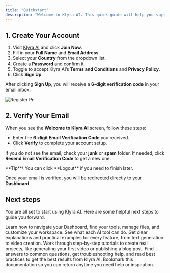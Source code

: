```yaml
---
title: "Quickstart"
description: "Welcome to Klyra AI. This quick guide will help you sign up, verify your account, and reach your dashboard in just a few steps."
---
```


## 1. Create Your Account

1. Visit [Klyra AI](https://klyra.ai) and click **Join Now**.
2. Fill in your **Full Name** and **Email Address**.
3. Select your **Country** from the dropdown list.
4. Create a **Password** and confirm it.
5. Toggle to accept Klyra AI’s **Terms and Conditions** and **Privacy Policy**.
6. Click **Sign Up**.

After clicking **Sign Up**, you will receive a **6-digit verification code** in your email inbox.

![Register Pn](/images/register.png)

## 2. Verify Your Email

When you see the **Welcome to Klyra AI** screen, follow these steps:

- Enter the **6-digit Email Verification Code** you received.
- Click **Verify** to complete your account setup.

If you do not see the email, check your **junk** or **spam** folder. If needed, click **Resend Email Verification Code** to get a new one.

<Tip>
  **Tip**\
  You can click **Logout** if you need to finish later.
</Tip>

Once your email is verified, you will be redirected directly to your **Dashboard**.

## Next steps

You are all set to start using Klyra AI. Here are some helpful next steps to guide you forward.

<CardGroup cols={2}>
  <Card title="Explore the Dashboard" icon="chalkboard" href="/dashboard.mdx" cta="Open Dashboard Overview">
    Learn how to navigate your Dashboard, find your tools, manage files, and customize your workspace.
  </Card>
  <Card title="Discover Features" icon="toolbox" href="/features" cta="View Features">
    See what each AI tool can do. Get clear explanations and practical examples for every feature, from text generation to video creation.
  </Card>
  <Card title="Follow Tutorials" icon="books" href="/tutorials" cta="See Tutorials">
    Work through step-by-step tutorials to create real projects, like generating your first video or publishing a blog post.
  </Card>
  <Card title="Check FAQs" icon="block-question" href="/faqs" cta="Visit FAQs">
    Find answers to common questions, get troubleshooting help, and read best practices to get the best results from Klyra AI.
  </Card>
</CardGroup>

<Note>
  Bookmark this documentation so you can return anytime you need help or inspiration.
</Note>